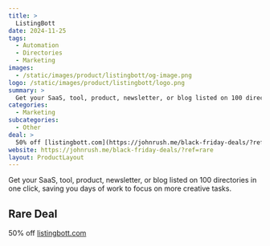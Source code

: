 ```yaml
---
title: >
  ListingBott
date: 2024-11-25
tags:
  - Automation
  - Directories
  - Marketing
images:
  - /static/images/product/listingbott/og-image.png
logo: /static/images/product/listingbott/logo.png
summary: >
  Get your SaaS, tool, product, newsletter, or blog listed on 100 directories in one click, saving you days of work to focus on more creative tasks.
categories:
  - Marketing
subcategories:
  - Other
deal: >
  50% off [listingbott.com](https://johnrush.me/black-friday-deals/?ref=rare)
website: https://johnrush.me/black-friday-deals/?ref=rare
layout: ProductLayout
---
```

Get your SaaS, tool, product, newsletter, or blog listed on 100 directories in one click, saving you days of work to focus on more creative tasks.

## Rare Deal

50% off [listingbott.com](https://johnrush.me/black-friday-deals/?ref=rare)
